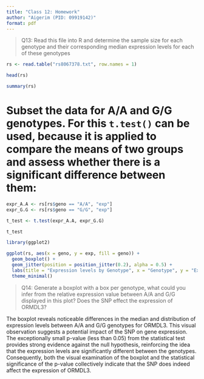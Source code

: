 ```yaml
---
title: "Class 12: Homework"
author: "Aigerim (PID: 09919142)"
format: pdf
---
```





>Q13: Read this file into R and determine the sample size for each genotype and their corresponding median expression levels for each of these genotypes


```r
rs <- read.table("rs8067378.txt", row.names = 1)

head(rs)
```

```r
summary(rs)
```


# Subset the data for A/A and G/G genotypes. For this `t.test()` can be used, because it is applied to compare the means of two groups and assess whether there is a significant difference between them:

```r
expr_A.A <- rs[rs$geno == "A/A", "exp"]
expr_G.G <- rs[rs$geno == "G/G", "exp"]

t_test <- t.test(expr_A.A, expr_G.G)

t_test
```

```r
library(ggplot2)

ggplot(rs, aes(x = geno, y = exp, fill = geno)) +
  geom_boxplot() +
  geom_jitter(position = position_jitter(0.2), alpha = 0.5) +
  labs(title = "Expression levels by Genotype", x = "Genotype", y = "Expression") +
  theme_minimal()
```


>Q14: Generate a boxplot with a box per genotype, what could you infer from the relative expression value between A/A and G/G displayed in this plot? Does the SNP effect the expression of ORMDL3?

The boxplot reveals noticeable differences in the median and distribution of expression levels between A/A and G/G genotypes for ORMDL3. This visual observation suggests a potential impact of the SNP on gene expression. The exceptionally small p-value (less than 0.05) from the statistical test provides strong evidence against the null hypothesis, reinforcing the idea that the expression levels are significantly different between the genotypes. Consequently, both the visual examination of the boxplot and the statistical significance of the p-value collectively indicate that the SNP does indeed affect the expression of ORMDL3. 






